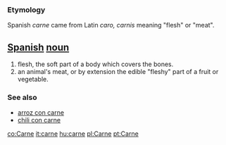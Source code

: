 === Etymology ===
Spanish ''carne'' came from Latin ''caro, carnis'' meaning "flesh" or "meat".

== [[Spanish]] [[noun]] ==
#flesh, the soft part of a body which covers the bones.
#an animal's meat, or by extension the edible "fleshy" part of a fruit or vegetable.

=== See also ===
*[[arroz con carne]]
*[[chili con carne]]

[[co:Carne]]
[[it:carne]]
[[hu:carne]]
[[pl:Carne]]
[[pt:Carne]]